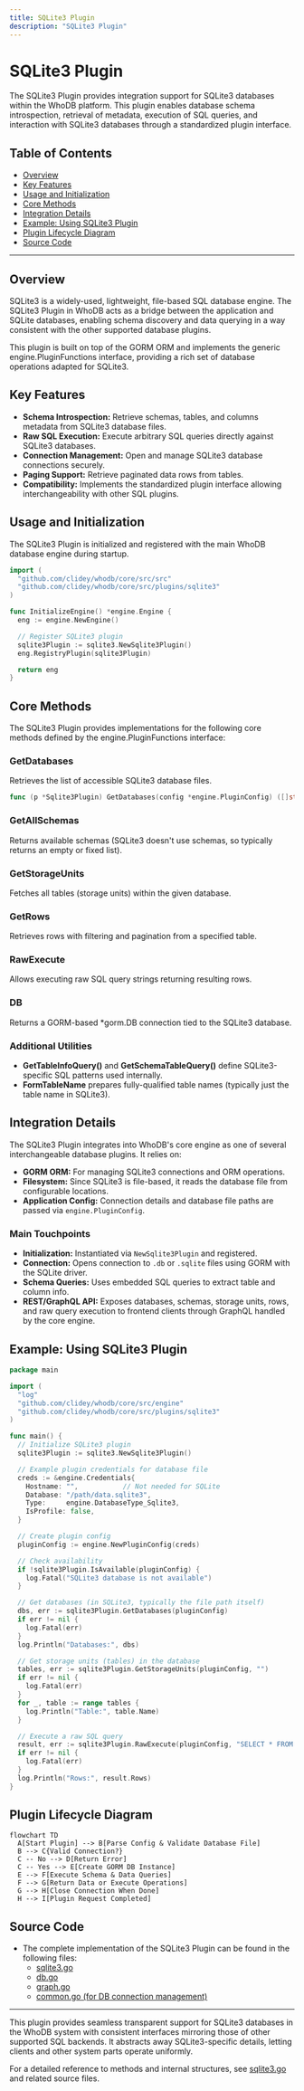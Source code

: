 ```yaml
---
title: SQLite3 Plugin
description: "SQLite3 Plugin"
---
```

# SQLite3 Plugin

The SQLite3 Plugin provides integration support for SQLite3 databases within the WhoDB platform. This plugin enables database schema introspection, retrieval of metadata, execution of SQL queries, and interaction with SQLite3 databases through a standardized plugin interface.

## Table of Contents
- [Overview](#overview)
- [Key Features](#key-features)
- [Usage and Initialization](#usage-and-initialization)
- [Core Methods](#core-methods)
- [Integration Details](#integration-details)
- [Example: Using SQLite3 Plugin](#example-using-sqlite3-plugin)
- [Plugin Lifecycle Diagram](#plugin-lifecycle-diagram)
- [Source Code](#source-code)

---

## Overview

SQLite3 is a widely-used, lightweight, file-based SQL database engine. The SQLite3 Plugin in WhoDB acts as a bridge between the application and SQLite databases, enabling schema discovery and data querying in a way consistent with the other supported database plugins.

This plugin is built on top of the GORM ORM and implements the generic engine.PluginFunctions interface, providing a rich set of database operations adapted for SQLite3.

## Key Features

- **Schema Introspection:** Retrieve schemas, tables, and columns metadata from SQLite3 database files.
- **Raw SQL Execution:** Execute arbitrary SQL queries directly against SQLite3 databases.
- **Connection Management:** Open and manage SQLite3 database connections securely.
- **Paging Support:** Retrieve paginated data rows from tables.
- **Compatibility:** Implements the standardized plugin interface allowing interchangeability with other SQL plugins.

## Usage and Initialization

The SQLite3 Plugin is initialized and registered with the main WhoDB database engine during startup.

```go
import (
  "github.com/clidey/whodb/core/src/src"
  "github.com/clidey/whodb/core/src/plugins/sqlite3"
)

func InitializeEngine() *engine.Engine {
  eng := engine.NewEngine()

  // Register SQLite3 plugin
  sqlite3Plugin := sqlite3.NewSqlite3Plugin()
  eng.RegistryPlugin(sqlite3Plugin)

  return eng
}
```

## Core Methods

The SQLite3 Plugin provides implementations for the following core methods defined by the engine.PluginFunctions interface:

### GetDatabases
Retrieves the list of accessible SQLite3 database files.

```go
func (p *Sqlite3Plugin) GetDatabases(config *engine.PluginConfig) ([]string, error)
```

### GetAllSchemas
Returns available schemas (SQLite3 doesn't use schemas, so typically returns an empty or fixed list).

### GetStorageUnits
Fetches all tables (storage units) within the given database.

### GetRows
Retrieves rows with filtering and pagination from a specified table.

### RawExecute
Allows executing raw SQL query strings returning resulting rows.

### DB
Returns a GORM-based *gorm.DB connection tied to the SQLite3 database.

### Additional Utilities

- **GetTableInfoQuery()** and **GetSchemaTableQuery()** define SQLite3-specific SQL patterns used internally.
- **FormTableName** prepares fully-qualified table names (typically just the table name in SQLite3).

## Integration Details

The SQLite3 Plugin integrates into WhoDB's core engine as one of several interchangeable database plugins. It relies on:

- **GORM ORM:** For managing SQLite3 connections and ORM operations.
- **Filesystem:** Since SQLite3 is file-based, it reads the database file from configurable locations.
- **Application Config:** Connection details and database file paths are passed via `engine.PluginConfig`.

### Main Touchpoints

- **Initialization:** Instantiated via `NewSqlite3Plugin` and registered.
- **Connection:** Opens connection to `.db` or `.sqlite` files using GORM with the SQLite driver.
- **Schema Queries:** Uses embedded SQL queries to extract table and column info.
- **REST/GraphQL API:** Exposes databases, schemas, storage units, rows, and raw query execution to frontend clients through GraphQL handled by the core engine.

## Example: Using SQLite3 Plugin

```go
package main

import (
  "log"
  "github.com/clidey/whodb/core/src/engine"
  "github.com/clidey/whodb/core/src/plugins/sqlite3"
)

func main() {
  // Initialize SQLite3 plugin
  sqlite3Plugin := sqlite3.NewSqlite3Plugin()

  // Example plugin credentials for database file
  creds := &engine.Credentials{
    Hostname: "",           // Not needed for SQLite
    Database: "/path/data.sqlite3",
    Type:     engine.DatabaseType_Sqlite3,
    IsProfile: false,
  }

  // Create plugin config
  pluginConfig := engine.NewPluginConfig(creds)

  // Check availability
  if !sqlite3Plugin.IsAvailable(pluginConfig) {
    log.Fatal("SQLite3 database is not available")
  }

  // Get databases (in SQLite3, typically the file path itself)
  dbs, err := sqlite3Plugin.GetDatabases(pluginConfig)
  if err != nil {
    log.Fatal(err)
  }
  log.Println("Databases:", dbs)

  // Get storage units (tables) in the database
  tables, err := sqlite3Plugin.GetStorageUnits(pluginConfig, "")
  if err != nil {
    log.Fatal(err)
  }
  for _, table := range tables {
    log.Println("Table:", table.Name)
  }

  // Execute a raw SQL query
  result, err := sqlite3Plugin.RawExecute(pluginConfig, "SELECT * FROM my_table LIMIT 10")
  if err != nil {
    log.Fatal(err)
  }
  log.Println("Rows:", result.Rows)
}
```

## Plugin Lifecycle Diagram

```mermaid
flowchart TD
  A[Start Plugin] --> B[Parse Config & Validate Database File]
  B --> C{Valid Connection?}
  C -- No --> D[Return Error]
  C -- Yes --> E[Create GORM DB Instance]
  E --> F[Execute Schema & Data Queries]
  F --> G[Return Data or Execute Operations]
  G --> H[Close Connection When Done]
  H --> I[Plugin Request Completed]
```

## Source Code

- The complete implementation of the SQLite3 Plugin can be found in the following files:
  - [sqlite3.go](https://github.com/clidey/whodb/blob/main/core/src/plugins/sqlite3/sqlite3.go)
  - [db.go](https://github.com/clidey/whodb/blob/main/core/src/plugins/sqlite3/db.go)
  - [graph.go](https://github.com/clidey/whodb/blob/main/core/src/plugins/sqlite3/graph.go)
  - [common.go (for DB connection management)](https://github.com/clidey/whodb/blob/main/core/src/plugins/common.go)

---

This plugin provides seamless transparent support for SQLite3 databases in the WhoDB system with consistent interfaces mirroring those of other supported SQL backends. It abstracts away SQLite3-specific details, letting clients and other system parts operate uniformly.

For a detailed reference to methods and internal structures, see [sqlite3.go](/core/src/plugins/sqlite3/sqlite3.go) and related source files.